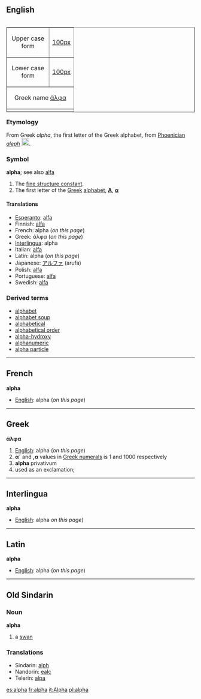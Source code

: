 ==English==
<table align="right"  border="1" cellpadding="0" cellspacing="0">
  <tr align="center">
    <td>&nbsp;Upper case&nbsp;<br>form</td>
    <td>[[image:Greek_upper_alpha.png|100px]]</td>
    </tr>
  <tr align="center">
    <td>&nbsp;Lower case&nbsp;<br>form</td>
    <td>[[image:Greek_lower_alpha.png|100px]]</td>
    </tr>
  <tr align="center">
    <td colspan="2">Greek name [[άλφα]]</td>
    </tr>
  <tr align="center">
    <td colspan="2">{{pedialite}}</td>
    </tr>
</table>

===Etymology===
From Greek ''alpha'', the first letter of the Greek alphabet, from [[Phoenician]] ''[[aleph]]'' [[Image:phoenician_aleph.png|20px|Aleph]].

===Symbol===
'''alpha'''; see also [[alfa]]
# The [[fine structure constant]].
# The first letter of the [[Greek]] [[alphabet]], '''[[Α]]''', '''[[α]]'''


====Translations====
*[[Esperanto]]: [[alfa]]
*Finnish: [[alfa]]
*French: alpha {{m}} (''on this page'')
*Greek: άλφα {{n}} (''on this page'')
*[[Interlingua]]: alpha
*Italian: [[alfa]] {{m}}
*Latin: alpha (''on this page'')
*Japanese: [[アルファ]] (arufa)
*Polish: [[alfa]] {{f}}
*Portuguese: [[alfa]] {{m}}
*Swedish: [[alfa]]

===Derived terms===
*[[alphabet]]
*[[alphabet soup]]
*[[alphabetical]]
*[[alphabetical order]]
*[[alpha-hydroxy]]
*[[alphanumeric]]
*[[alpha particle]]

----

==French==
'''alpha'''

*[[English]]: alpha (''on this page'')

----
==Greek==
'''άλφα'''

#[[English]]: alpha (''on this page'')
#'''α´''' and ''',α''' values in [[Greek numerals]] is 1 and 1000 respectively
#'''alpha''' privativum
#used as an exclamation;

----

==Interlingua==
'''alpha'''
*[[English]]: alpha ''on this page'')

----

==Latin==
'''alpha'''
*[[English]]: alpha (''on this page'')

----

==Old Sindarin==
===Noun===
'''alpha'''
#a [[swan]]
===Translations===
*Sindarin: [[alph]]
*Nandorin: [[ealc]]
*Telerin: [[alpa]]

[[es:alpha]]
[[fr:alpha]]
[[it:Alpha]]
[[pl:alpha]]